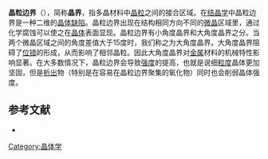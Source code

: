 {{多個問題|
{{onesource|time=2015-09-23T18:33:00+00:00}}
{{no footnotes|time=2015-09-23T18:31:33+00:00}}
{{expand|time=2015-09-23T13:41:52+00:00}}
}}
'''晶粒边界'''（{{lang-en|'''grain boundary'''}}），简称'''晶界'''，指多晶材料中[[晶粒|晶粒]]之间的接合区域。在[[结晶学|结晶学]]中晶粒边界是一种二维的[[晶体缺陷|晶体缺陷]]。晶粒边界出现在结构相同方向不同的[[微晶|微晶]]区域里，通过化学腐蚀可以使之在[[晶体|晶体]]表面显现。晶粒边界有小角度晶界和大角度晶界之分。当两个微晶区域之间的角度差值大于15度时，我们称之为大角度晶界。大角度晶界阻碍了[[位错|位错]]的形成，从而影响了相邻晶粒。因此大角度晶界对[[金属|金属]]材料的机械特性影响显著。在大多数情况下，晶粒边界会导致[[强度|强度]]的提高，也就是说细[[粒度|粒度]]晶体更加坚固，但是[[析出|析出]]物（特别是在容易在晶粒边界聚集的氧化物）同时也会削弱晶体强度。

== 参考文献 ==
<div class="references-small">
* {{lang|en|Günter Gottstein: ''Physikalische Grundlagen der Materialkunde''. Springer Verlag, Berlin 1998, ISBN 3-540-62670-0.}}
</div>
{{固体物理学}}
{{Authority control}}
[[Category:晶体学|Category:晶体学]]